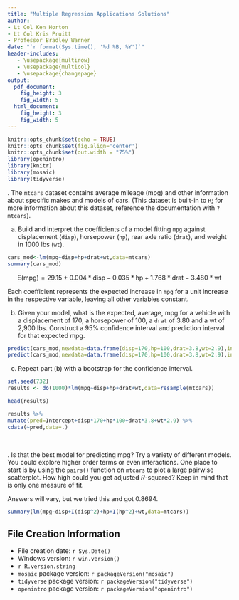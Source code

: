 ```yaml
---
title: "Multiple Regression Applications Solutions"
author:
- Lt Col Ken Horton
- Lt Col Kris Pruitt
- Professor Bradley Warner
date: "`r format(Sys.time(), '%d %B, %Y')`"
header-includes:
   - \usepackage{multirow}
   - \usepackage{multicol}
   - \usepackage{changepage}
output: 
  pdf_document:
    fig_height: 3
    fig_width: 5
  html_document:
    fig_height: 3
    fig_width: 5
---
```



```r
knitr::opts_chunk$set(echo = TRUE)
knitr::opts_chunk$set(fig.align='center')
knitr::opts_chunk$set(out.width = "75%")
library(openintro)
library(knitr)
library(mosaic)
library(tidyverse)
```

\newcommand{\E}{\mbox{E}}
\newcommand{\Var}{\mbox{Var}}
\newcommand{\Cov}{\mbox{Cov}}
\newcommand{\Prob}{\mbox{P}}
\newcommand*\diff{\mathop{}\!\mathrm{d}}

\indent 1. The `mtcars` dataset contains average mileage (mpg) and other information about specific makes and models of cars. (This dataset is built-in to `R`; for more information about this dataset, reference the documentation with `?mtcars`). 

a. Build and interpret the coefficients of a model fitting `mpg` against displacement (`disp`), horsepower (`hp`), rear axle ratio (`drat`), and weight in 1000 lbs (`wt`). 

```r
cars_mod<-lm(mpg~disp+hp+drat+wt,data=mtcars)
summary(cars_mod)
```

$$
\E(\text{mpg})=29.15+0.004*\text{disp}-0.035*\text{hp}+1.768*\text{drat}-3.480*\text{wt}
$$

Each coefficient represents the expected increase in `mpg` for a unit increase in the respective variable, leaving all other variables constant. 

b) Given your model, what is the expected, average, mpg for a vehicle with a displacement of 170, a horsepower of 100, a `drat` of 3.80 and a wt of 2,900 lbs. Construct a 95% confidence interval and prediction interval for that expected mpg. 

```r
predict(cars_mod,newdata=data.frame(disp=170,hp=100,drat=3.8,wt=2.9),interval="confidence")
predict(cars_mod,newdata=data.frame(disp=170,hp=100,drat=3.8,wt=2.9),interval="prediction")
```

c. Repeat part (b) with a bootstrap for the confidence interval.

```r
set.seed(732)
results <- do(1000)*lm(mpg~disp+hp+drat+wt,data=resample(mtcars))
```

```r
head(results)
```


```r
results %>%
mutate(pred=Intercept+disp*170+hp*100+drat*3.8+wt*2.9) %>%
cdata(~pred,data=.)
```



&nbsp;

\indent 2. Is that the best model for predicting mpg? Try a variety of different models. You could explore higher order terms or even interactions. One place to start is by using the `pairs()` function on `mtcars` to plot a large pairwise scatterplot. How high could you get adjusted $R$-squared? Keep in mind that is only one measure of fit. 

Answers will vary, but we tried this and got 0.8694. 

```r
summary(lm(mpg~disp+I(disp^2)+hp+I(hp^2)+wt,data=mtcars))
```




## File Creation Information 

  * File creation date: `r Sys.Date()`
  * Windows version: `r win.version()`
  * `r R.version.string`
  * `mosaic` package version: `r packageVersion("mosaic")`
  * `tidyverse` package version: `r packageVersion("tidyverse")`
  * `openintro` package version: `r packageVersion("openintro")`

 





